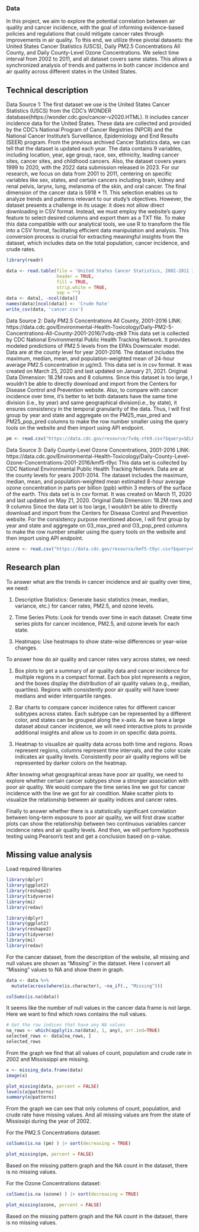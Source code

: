 ### Data 
In this project, we aim to explore the potential correlation between air quality and cancer incidence, with the goal of informing evidence-based policies and regulations that could mitigate cancer rates through improvements in air quality. To this end, we utilize three pivotal datasets: the United States Cancer Statistics (USCS), Daily PM2.5 Concentrations All County, and Daily County-Level Ozone Concentrations. We select time interval from 2002 to 2011, and all dataset covers same states. This allows a synchronized analysis of trends and patterns in both cancer incidence and air quality across different states in the United States.

## Technical description
Data Source 1: 
The first dataset we use is the United States Cancer Statistics (USCS) from the CDC's WONDER database(https://wonder.cdc.gov/cancer-v2020.HTML). It includes cancer incidence data for the United States. These data are collected and provided by the CDC's National Program of Cancer Registries (NPCR) and the National Cancer Institute's Surveillance, Epidemiology and End Results (SEER) program. From the previous archived Cancer Statistics data, we can tell that the dataset is updated each year. The data contains 9 variables, including location, year, age group, race, sex, ethnicity, leading cancer sites, cancer sites, and childhood cancers. Also, the dataset covers years 1999 to 2020, with the 2022 data submission released in 2023. For our research, we focus on data from 2001 to 2011, centering on specific variables like sex, states, and certain cancers including brain, kidney and renal pelvis, larynx, lung, melanoma of the skin, and oral cancer. The final dimension of the cancer data is 5918 * 11. This selection enables us to analyze trends and patterns relevant to our study's objectives. However, the dataset presents a challenge in its usage: it does not allow direct downloading in CSV format. Instead, we must employ the website's query feature to select desired columns and export them as a TXT file. To make this data compatible with our analytical tools, we use R to transform the file into a CSV format, facilitating efficient data manipulation and analysis. This conversion process is crucial for extracting meaningful insights from the dataset, which includes data on the total population, cancer incidence, and crude rates.

```r
library(readr)

data <- read.table(file = 'United States Cancer Statistics, 2002-2011 Incidence.txt', 
                   header = TRUE, 
                   fill = TRUE, 
                   strip.white = TRUE, 
                   sep = "")
data <- data[, -ncol(data)]
names(data)[ncol(data)] <- 'Crude Rate'
write_csv(data, 'cancer.csv')

```

Data Source 2: 
Daily PM2.5 Concentrations All County, 2001-2016
LINK: https://data.cdc.gov/Environmental-Health-Toxicology/Daily-PM2-5-Concentrations-All-County-2001-2016/7vdq-ztk9
This data set is collected by CDC National Environmental Public Health Tracking Network. It provides modeled predictions of PM2.5 levels from the EPA's Downscaler model. Data are at the county level for year 2001-2016. The dataset includes the maximum, median, mean, and population-weighted mean of 24-hour average PM2.5 concentration in μg/m3. This data set is in csv format. It was created on March 25, 2020 and last updated on January 21, 2021. 
Original Data Dimension: 18.2M rows and 8 columns.
Since this dataset is too large, I wouldn't be able to directly download and import from the Centers for Disease Control and Prevention website. Also, to compare with cancer incidence over time, it's better to let both datasets have the same time division (i.e., by year) and same geographical division(i.e., by state), it ensures consistency in the temporal granularity of the data. Thus, I will first group by year and state and aggregate on the PM25_max_pred and PM25_pop_pred columns to make the row number smaller using the query tools on the website and then import using API endpoint. 

```r
pm <- read.csv("https://data.cdc.gov/resource/7vdq-ztk9.csv?$query=SELECT%0A%20%20%60year%60%2C%0A%20%20%60statefips%60%2C%0A%20%20max(%60pm25_max_pred%60)%20AS%20%60max_pm25_max_pred%60%2C%0A%20%20avg(%60pm25_pop_pred%60)%20AS%20%60avg_pm25_pop_pred%60%0AGROUP%20BY%20%60year%60%2C%20%60statefips%60")
```

Data Source 3: 
Daily County-Level Ozone Concentrations, 2001-2016
LINK: https://data.cdc.gov/Environmental-Health-Toxicology/Daily-County-Level-Ozone-Concentrations-2001-2016/kmf5-t9yc
This data set is collected by CDC National Environmental Public Health Tracking Network. Data are at the county levels for years 2001-2014. The dataset includes the maximum, median, mean, and population-weighted mean estimated 8-hour average ozone concentration in parts per billion (ppb) within 3 meters of the surface of the earth. This data set is in csv format. It was created on March 11, 2020 and last updated on May 21, 2020. 
Original Data Dimension: 18.2M rows and 9 columns
Since the data set is too large, I wouldn't be able to directly download and import from the Centers for Disease Control and Prevention website. For the consistency purpose mentioned above, I will first group by year and state and aggregate on 03_max_pred and O3_pop_pred columns to make the row number smaller using the query tools on the website and then import using API endpoint.

```r
ozone <- read.csv("https://data.cdc.gov/resource/kmf5-t9yc.csv?$query=SELECT%0A%20%20%60year2%60%2C%0A%20%20%60statefips%60%2C%0A%20%20max(%60o3_max_pred%60)%20AS%20%60max_o3_max_pred%60%2C%0A%20%20avg(%60o3_pop_pred%60)%20AS%20%60avg_o3_pop_pred%60%0AGROUP%20BY%20%60year2%60%2C%20%60statefips%60")
```

## Research plan

To answer what are the trends in cancer incidence and air quality over time, we need: 

1. Descriptive Statistics: Generate basic statistics (mean, median, variance, etc.) for cancer rates, PM2.5, and ozone levels.

2. Time Series Plots: Look for trends over time in each dataset. Create time series plots for cancer incidence, PM2.5, and ozone levels for each state.

3. Heatmaps: Use heatmaps to show state-wise differences or year-wise changes.

To answer how do air quality and cancer rates vary across states, we need:

1. Box plots to get a summary of air quality data and cancer incidence for multiple regions in a compact format. Each box plot represents a region, and the boxes display the distribution of air quality values (e.g., median, quartiles). Regions with consistently poor air quality will have lower medians and wider interquartile ranges. 

2. Bar charts to compare cancer incidence rates for different cancer subtypes across states. Each subtype can be represented by a different color, and states can be grouped along the x-axis. As we have a large dataset about cancer incidence, we will need interactive plots to provide additional insights and allow us to zoom in on specific data points.

3. Heatmap to visualize air quality data across both time and regions. Rows represent regions, columns represent time intervals, and the color scale indicates air quality levels. Consistently poor air quality regions will be represented by darker colors on the heatmap.

After knowing what geographical areas have poor air quality, we need to explore whether certain cancer subtypes show a stronger association with poor air quality. We would compare the time series line we got for cancer incidence with the line we got for air condition. Make scatter plots to visualize the relationship between air quality indices and cancer rates.

Finally to answer whether there is a statistically significant correlation between long-term exposure to poor air quality, we will first draw scatter plots can show the relationship between two continuous variables cancer incidence rates and air quality levels. And then, we will perform hypothesis testing using Pearson's test and get a conclusion based on p-value. 


## Missing value analysis
Load required libraries
```r
library(dplyr)
library(ggplot2)
library(reshape2)
library(tidyverse)
library(mi)
library(redav)
```
```r
library(dplyr)
library(ggplot2)
library(reshape2)
library(tidyverse)
library(mi)
library(redav)
```

For the cancer dataset, from the description of the website, all missing and null values are shown as "Missing" in the dataset. Here I convert all "Missing" values to NA and show them in graph. 
```r
data <- data %>%
  mutate(across(where(is.character), ~na_if(., "Missing")))

```

```r
colSums(is.na(data))
```
It seems like the number of null values in the cancer data frame is not large. Here we want to find which rows contains the null values. 

```r
# Get the row indices that have any NA values
na_rows <- which(apply(is.na(data), 1, any), arr.ind=TRUE)
selected_rows <- data[na_rows, ]
selected_rows
```
From the graph we find that all values of count, population and crude rate in 2002 and Mississippi are missing. 

```r
x <- missing_data.frame(data)
image(x)
```
```r
plot_missing(data, percent = FALSE)
levels(x@patterns)
summary(x@patterns)
```
From the graph we can see that only columns of count, population, and crude rate have missing values. And all missing values are from the state of Mississipi during the year of 2002. 

For the PM2.5 Concentrations dataset:
```r
colSums(is.na (pm) ) |> sort(decreasing = TRUE)
```
```r
plot_missing(pm, percent = FALSE)
```
Based on the missing pattern graph and the NA count in the dataset, there is no missing values.

For the Ozone Concentrations dataset: 
```r
colSums(is.na (ozone) ) |> sort(decreasing = TRUE)
```
```r
plot_missing(ozone, percent = FALSE)
```
Based on the missing pattern graph and the NA count in the dataset, there is no missing values.
